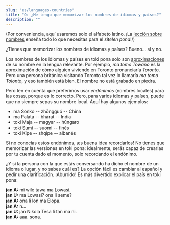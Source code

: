 ```yaml
---
slug: "es/languages-countries"
title: "Q: ¿Me tengo que memorizar los nombres de idiomas y países?"
description: ""
---
```


(Por conveniencia, aquí usaremos solo el alfabeto latino. ¡La [lección sobre nombres](/es/07) enseña todo lo que necesitas para el *sitelen pona*!/)

¿Tienes que memorizar los nombres de idiomas y países? Bueno... sí y no.

Los nombres de los idiomas y países en toki pona solo son [aproximaciones](/es/make-a-name#3-how-do-we-make-the-name-work-in-toki-pona/) de su nombre en la lengua relevante. Por ejemplo, *ma tomo Towano* es la aproximación de cómo alguien viviendo en Toronto pronunciaría *Toronto*. Pero una persona británica visitando Toronto tal vez lo llamaría *ma tomo Tolonto*, y eso también está bien. El nombre no está grabado en piedra.

Pero ten en cuenta que preferimos usar *endónimos* (nombres locales) para las cosas, porque es lo correcto. Pero, para varios idiomas y países, puede que no siempre sepas su nombre local. Aquí hay algunos ejemplos:

* ma Sonko -- zhōngguó -- China
* ma Palata -- bhārat -- India
* toki Maja -- magyar -- húngaro
* toki Sumi -- suomi -- finés
* toki Kipe -- shqipe -- albanés

Si no conocías estos endónimos, ¡es buena idea recordarlos! No tienes que memorizar las versiones en toki pona: idealmente, serás capaz de crearlas por tu cuenta dado el momento, solo recordando el endónimo.

¿Y si la persona con la que estás conversando ha dicho el nombre de un idioma o lugar, y no sabes cuál es? La opción fácil es cambiar al español y pedir una clarificación. ¡Aburrido! Es más divertido explicar el país en toki pona:

**jan A:** mi wile tawa ma Lowasi.  
**jan U:** ma Lowasi? ona li seme?  
**jan A:** ona li lon ma Elopa.  
**jan A:** n...  
**jan U:** jan Nikola Tesa li tan ma ni.  
**jan A:** aaa. sona.
